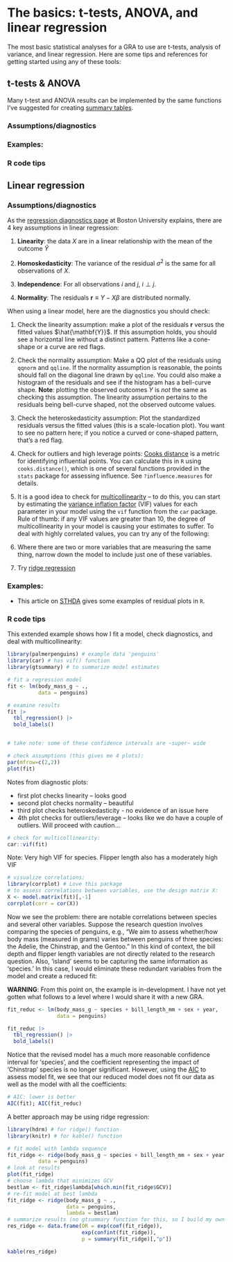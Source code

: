 # The basics: t-tests, ANOVA, and linear regression

The most basic statistical analyses for a GRA to use are t-tests, analysis of variance, and linear regression. Here are some tips and references for getting started using any of these tools: 

## t-tests & ANOVA

Many t-test and ANOVA results can be implemented by the same functions I've suggested for creating [summary tables](#tables). 


### Assumptions/diagnostics 


### Examples: 


### R code tips 

## Linear regression

### Assumptions/diagnostics 

As the [regression diagnostics page](https://sphweb.bumc.bu.edu/otlt/MPH-Modules/BS/R/R5_Correlation-Regression/R5_Correlation-Regression7.html) at Boston University explains, there are 4 key assumptions in linear regression: 

  1. **Linearity**: the data $X$ are in a linear relationship with the mean of the outcome $\hat Y$ 
  
  2. **Homoskedasticity**: The variance of the residual $\sigma^2$ is the same for all observations of $X$. 
  
  3. **Independence**: For all observations $i$ and $j$, $i \perp j$. 
  
  4. **Normality**: The residuals $\textbf{r} \equiv Y - X\beta$ are distributed normally. 


When using a linear model, here are the diagnostics you should check: 

  1. Check the linearity assumption: make a plot of the residuals $\textbf{r}$ versus the fitted values $\hat{\mathbf{Y}}$. If this assumption holds, you should see a horizontal line without a distinct pattern. Patterns like a cone-shape or a curve are red flags.  
  
  2. Check the normality assumption: Make a QQ plot of the residuals using `qqnorm` and `qqline`. If the normality assumption is reasonable, the points should fall on the diagonal line drawn by `qqline`. You could also make a histogram of the residuals and see if the histogram has a bell-curve shape. **Note**: plotting the observed outcomes $Y$ is *not* the same as checking this assumption. The linearity assumption pertains to the residuals being bell-curve shaped, not the observed outcome values. 
  
  3. Check the heteroskedasticity assumption: Plot the standardized residuals versus the fitted values (this is a scale-location plot). You want to see no pattern here; if you notice a curved or cone-shaped pattern, that's a red flag. 
  
  4. Check for outliers and high leverage points: [Cooks distance](https://en.wikipedia.org/wiki/Cook%27s_distance) is a metric for identifying influential points. You can calculate this in `R` using `cooks.distance()`, which is one of several functions provided in the `stats` package for assessing influence. See `?influence.measures` for details. 
  
  5. It is a good idea to check for [multicollinearity](https://en.wikipedia.org/wiki/Multicollinearity) -- to do this, you can start by estimating the [variance inflation factor](https://en.wikipedia.org/wiki/Variance_inflation_factor) (VIF) values for each parameter in your model using the `vif` function from the `car` package. Rule of thumb: if any VIF values are greater than 10, the degree of multicollinearity in your model is causing your estimates to suffer. To deal with highly correlated values, you can try any of the following: 

1. Where there are two or more variables that are measuring the same thing, narrow down the model to include just one of these variables. 
    
2. Try [ridge regression](https://myweb.uiowa.edu/pbreheny/7240/s23/notes/2-02.pdf)
    

### Examples: 

  - This article on [STHDA](http://www.sthda.com/english/articles/39-regression-model-diagnostics/161-linear-regression-assumptions-and-diagnostics-in-r-essentials/) gives some examples of residual plots in `R`. 

### R code tips 

This extended example shows how I fit a model, check diagnostics, and deal with multicollinearity: 

```r
library(palmerpenguins) # example data 'penguins' 
library(car) # has vif() function 
library(gtsummary) # to summarize model estimates 

# fit a regression model 
fit <- lm(body_mass_g ~ .,
          data = penguins) 

# examine results 
fit |> 
  tbl_regression() |> 
  bold_labels()


# take note: some of these confidence intervals are ~super~ wide

```

```r
# check assumptions (this gives me 4 plots): 
par(mfrow=c(2,2))
plot(fit) 

```

Notes from diagnostic plots: 

  - first plot checks linearity -- looks good 
  - second plot checks normality -- beautiful 
  - third plot checks heteroskedasticity - no evidence of an issue here
  - 4th plot checks for outliers/leverage -- looks like we do have a couple of outliers. Will proceed with caution...  


```r
# check for multicollinearity: 
car::vif(fit) 

```

Note: Very high VIF for species. Flipper length also has a moderately high VIF

```r
# visualize correlations: 
library(corrplot) # Love this package 
# to assess correlations between variables, use the design matrix X: 
X <- model.matrix(fit)[,-1]
corrplot(corr = cor(X)) 

```

Now we see the problem: there are notable correlations between species and several other variables. Suppose the research question involves comparing the species of penguins, e.g., "We aim to assess whether/how body mass (measured in grams) varies between penguins of three species: the Adelie, the Chinstrap, and the Gentoo." In this kind of context, the bill depth and flipper length variables are not directly related to the research question. Also, 'island' seems to be capturing the same information as 'species.' In this case, I would eliminate these redundant variables from the model and create a reduced fit: 

**WARNING**: From this point on, the example is in-development. I have not yet gotten what follows to a level where I would share it with a new GRA. 

```r
fit_reduc <- lm(body_mass_g ~ species + bill_length_mm + sex + year, 
                data = penguins)

fit_reduc |> 
  tbl_regression() |> 
  bold_labels()
```

Notice that the revised model has a much more reasonable confidence interval for 'species', and the coefficient representing the impact of 'Chinstrap' species is no longer significant. However, using the [AIC](https://en.wikipedia.org/wiki/Akaike_information_criterion) to assess model fit, we see that our reduced model does not fit our data as well as the model with all the coefficients: 

```r
# AIC: lower is better
AIC(fit); AIC(fit_reduc)
```

A better approach may be using ridge regression: 

```r
library(hdrm) # for ridge() function 
library(knitr) # for kable() function 

# fit model with lambda sequence 
fit_ridge <- ridge(body_mass_g ~ species + bill_length_mm + sex + year,
          data = penguins) 
# look at results 
plot(fit_ridge)
# choose lambda that minimizes GCV
bestlam <- fit_ridge$lambda[which.min(fit_ridge$GCV)]
# re-fit model at best lambda 
fit_ridge <- ridge(body_mass_g ~ .,
                   data = penguins,
                   lambda = bestlam)
# summarize results (no gtsummary function for this, so I build my own table)
res_ridge <- data.frame(OR = exp(coef(fit_ridge)),
                        exp(confint(fit_ridge)),
                        p = summary(fit_ridge)[,"p"])

kable(res_ridge)
```



